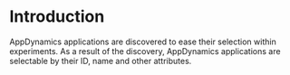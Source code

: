# Introduction

AppDynamics applications are discovered to ease their selection within experiments. As a result of the discovery, AppDynamics applications are selectable by their ID, name and other attributes.
